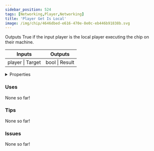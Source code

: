 ```yaml
---
sidebar_position: 524
tags: [Networking,Player,Networking]
title: 'Player Get Is Local'
image: /img/chip/4646dbed-e616-470e-8e0c-eb446b91838b.svg
---
```


Outputs True if the input player is the local player executing the chip on their machine.



<IChip uuid="4646dbed-e616-470e-8e0c-eb446b91838b"/>

<table><thead><tr><th>Inputs</th><th>Outputs</th></tr></thead><tbody><tr><td>player | Target</td><td>bool | Result</td></tr></tbody></table>

<details>
  <summary>Properties</summary>
  <div>
    <div>
    <table>
      <tbody>
        <tr>
          <td>Is beta required?</td>
          <td>No</td>
        </tr>
        <tr>
          <td>Is chip a trolling risk?</td>
          <td>No</td>
        </tr>
        <tr>
          <td>Is chip a role assignment risk?</td>
          <td>No</td>
        </tr>
        <tr>
          <td>Chip UUID</td>
          <td>4646dbed-e616-470e-8e0c-eb446b91838b</td>
        </tr>
        <tr>
          <td>Room availability</td>
          <td>Available everywhere</td>
        </tr>
      </tbody>
    </table>
    </div>
  </div>
</details>

### Uses

None so far!

### Tips

None so far!

### Issues

None so far!